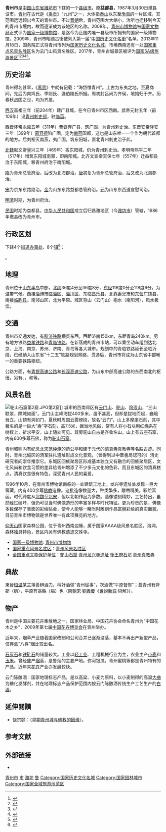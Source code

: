 {{Redirect|青州}}
{{Infobox China County
|name              = 青州市
|shortname         =
|nickname          =
|usedname          =
|nameorigin        = 
|image_city        = Qingzhou_museum_2007_04_21.jpg
|image_caption     = 从范公亭公園远望青州博物館
|image_flag        = 
|image_seal        = 
|image_map         = ChinaWeifangQingzhou.png
|map_caption       = 青州市在潍坊市的位置
|class             = [[县级市|县级市]]
|Belong            = [[山东省|山东省]][[潍坊市|潍坊市]]
|location          = 
|leader_title      = 
|leader_name       = 
|leader_title1     = 
|leader_name1      = 
|established_title = 
|established_date  = 
|established_title1 = 
|established_date1 = 
|area_total        = 1569
|population_total  = 90
|population_as_of  = 2002
|population_density= 
|GDP               = 
|GDP_as_of         = 
|GDPPC             = 
|areacode          = 536
|postcode          = 262500
|carlicense        = 
|admini_division_code =
|tree              = 
|flower            = 
|website           = 
|footnotes         = 
}}
'''青州市'''是[[中华人民共和国|中国]][[山东省|山东省]][[潍坊市|潍坊市]]下辖的一个[[县级市|县级市]]，原'''益都县'''，1987年3月30日撤县设市。[[青州_(古代)|青州]]在古代是《[[禹贡|禹贡]]》“九州”之一，大体指[[泰山|泰山]]以东至[[渤海|渤海]]的一片区域，其范围远远超出今天的青州市。不过[[晋朝|晋朝]]后，青州范围大大缩小，治所也迁移到今天的青州市境内，故而逐渐成为该地区的名称。2008年，[[青州市博物馆|青州市博物馆]]被[[国家文物局|国家文物局]]正式评为[[国家一级博物馆|国家一级博物馆]]，是迄今为止国内唯一县级市所拥有的国家一级博物馆。2009年，青州市昭德古街被列入第一届“[[中国历史文化名街#第一届“中国历史文化名街”名单|中国历史文化名街]]”名单。2013年11月18日，国务院正式将青州市列为[[国家历史文化名城|国家历史文化名城]]。市境西南还有一处[[国家重点风景名胜区|国家重点风景名胜区]]名为云门山风景名胜区。2017年，青州古城景区被评为[[国家5A级旅游景区|国家5A级旅游景区]]<ref>{{Cite web|title=国家旅游局公示新一批5A景区 20家景区上榜（高清组图）【12】--旅游--人民网|url=http://travel.people.com.cn/n1/2017/0217/c41570-29088611-12.html|access-date=2021-07-13|work=人民网}}</ref><ref>{{Cite web|title=非遗常驻青州古城 活态传承演绎文风习习(组图)-中新网|url=http://www.chinanews.com/sh/2020/08-18/9267778.shtml|access-date=2021-07-13|work=中国新闻网}}</ref><ref>{{Cite web|title=游客人身财产安全事件频发 丽江古城被严重警告-中新网|url=http://www.chinanews.com/sh/2017/02-26/8159675.shtml|access-date=2021-07-13|work=中国新闻网}}</ref><ref>{{Cite web|title=国家旅游局公示　20家景区即将挂牌5A_科教_央视网(cctv.com)|url=http://kejiao.cctv.com/2017/02/17/ARTInDblKtEo4qQO1Sw9eAf3170217.shtml|access-date=2021-07-13|work=CCTV}}</ref><ref>{{Cite web|title=国家旅游局公示新一批5A景区 20家上榜|url=https://china.huanqiu.com/article/9CaKrnK0BBU|access-date=2021-07-13|work=环球网}}</ref>。

== 历史沿革 ==
青州得名甚早，《[[禹贡|禹贡]]》中就有记载：“海岱惟青州”。上古为东夷之地。至夏商间，先后为爽鸠氏、季则氏、逄伯陵氏所据。周初封吕尚为齐侯，地始归于齐。历春秋战国之世，均为齐属。

[[西汉|西汉]]高祖三年（前204年）建广县城，在今日青州市区西南。武帝元封五年（前106年）设[[青州刺史部|青州刺史部]]，驻[[临菑|临菑]]。

西晋怀帝永嘉五年（311年）[[曹嶷|曹嶷]]弃广县，筑广固，为青州刺史治。东晋安帝隆安三年（399年）[[慕容德|慕容德]]陷广固，定为[[南燕_(十六国)|南燕]]国都，这也是山东唯一一个作为朝代首都的地方。后刘裕灭南燕，夷广固，筑东阳城，置北青州刺史治于此。

[[北魏|北魏]]献文帝皇兴三年（469年）拔东阳城，仍为青州刺史治。孝明帝熙平二年（517年）增筑东阳城南郭，即南阳城。北齐文宣帝天保七年（557年）迁益都县治于东阳城，移青州府治于南阳城。

[[隋|隋]]为青州总管府治，后改为北海郡治。[[唐|唐]]初复为青州总管府治，后又改为北海郡治。

[[宋朝|宋]]为京东东路路治。[[金|金]]为山东东路益都总管府治。[[元朝|元]]为山东东西道宣慰司治。

[[明|明]][[清|清]]时期，为青州府治。 

[[中華民國|民国]]时期为益都县。[[中华人民共和国|中华人民共和国]]成立后归昌潍地区（今[[潍坊市|潍坊市]]）管辖，1986年撤县改为青州市。

== 行政区划 ==
{{PAGENAMEBASE}}下辖4个[[街道办事处|街道办事处]]、8个[[行政建制镇|镇]]<ref>{{PRC admin/ref sgc|37/07/81}}</ref>：

{{PRC admin/children|37/07/81}}。

== 地理 ==
青州位于[[山东半岛|山东半岛]]中部，[[北纬|北纬]]36度4分至36度8分，[[东经|东经]]118度0分至118度6分，为温带气候。西接[[淄博市|淄博市]][[临淄区|临淄区]]、[[淄川区|淄川区]]，东临[[昌乐县|昌乐县]]，北靠[[寿光市|寿光市]]和[[东营|东营]][[广饶县|广饶县]]，南接[[临朐县|临朐县]]。南邻山区，北为平原。城区背山（云门山）抱水（南阳河），风水极佳。

== 交通 ==
青州市交通发达，有{{rint|cn|rail}}[[胶济铁路|胶济铁路]]横贯东西，西距济南150km，东距青岛240km。另有地方铁路[[益羊铁路|益羊铁路]]和[[青临铁路|青临铁路]]。在新落成的青州市站，可以乘坐动车组到达北京、上海、南京、苏州、济南、青岛等各大城市。规划中的青临铁路延长至临沂段，已经纳入山东省“十二五”铁路规划网络，贯通后，青州市将成为山东省中部唯一的重要铁路枢纽。

公路方面，有[[青银高速公路|青银高速公路]]和[[长深高速公路|长深高速公路]]，为山东中部高速公路的东西南北的枢纽。另有{{中国国道名|309|[[309国道|青兰线]]}}、{{中国国道名|233|[[233国道|克黄线]]}}，{{中国省道名|102|[[102省道_(山东)|济青线]]}}和{{中国省道名|226|[[226省道_(山东)|羊青线]]}}等。

== 风景名胜 ==
[[File:驼山石窟第2窟.JPG|thumb]]第2窟]]
城市的西南郊区有[[云门山|云门山]]、[[驼山|驼山]]、[[玲珑山|玲珑山]]，“三山联翠，障城如画”。云门山主峰海拔400多米，虽不甚高，但却是拔地而起，巍峨耸立。山顶有洞如门，夏秋时周围云雾缭绕，故名“云门”。山上多摩崖石刻，其中著名的是一巨大“寿”字石刻，高7.5米，据当地风俗，常有人将小石块用红绳系在树杈上，祈求平安，山上随处可见。其旁驼山自古是齐鲁名山，山上有五座石窟，内有600多尊石佛，称为[[驼山石窟|驼山石窟]]。

青州城则内有纪念[[北宋|北宋]][[范仲淹|范仲淹]]的范公亭和建于元代的[[清真寺|清真寺]]真教寺等名胜古迹。同时，青州北城区的清军驻扎遗址形成文化景观，（曾得到过中華書局認可的）清史研究者阎崇年推崇它。东城区回族聚居区形成基本独立又有融合的回族聚居区，文化风尚和饮食习惯的差异给青州增添了不少多元文化的色彩，而且东城区的清真糕点，清真饮食很有特色，深受青州人民的喜爱。

1996年10月，在青州市博物馆南临的一处建筑工地上，龙兴寺遗址处发现一巨大窖藏，内有400余尊[[佛教|佛教]]造像。这批造像数量大，种类繁多，雕凿精美，彩绘富丽。时代跨度从[[北魏|北魏]]至[[北宋|北宋]]，但以北朝作品为多数。造像镂刻精妙，工艺特出，虽然经过破坏，但仍可见当时佛像造形的丰富多样与时代特征。更为珍贵的是，佛像多数保存了表面的彩绘贴金，使今人能够一睹当时雕刻作品富丽彩绘的真实面貌，目前青州市博物馆是世界唯一有此项展览的地方。

[[仰天山|仰天山]]国家森林公园，位于青州西南边陲，属于国家AAAA级风景名胜区，溶洞，森林独具特色，景区内另有佛教遗迹文殊寺。

*[[国家一级博物馆|国家一级博物馆]]: [[青州市博物馆|青州市博物馆]]
*[[国家重点风景名胜区|国家重点风景名胜区]]：[[青州风景名胜区|青州风景名胜区]]
*[[全国重点文物保护单位|全国重点文物保护单位]]：[[驼山石窟|驼山石窟]] [[青州龙兴寺遗址|青州龙兴寺遗址]] [[衡王府石坊|衡王府石坊]] [[青州真教寺|青州真教寺]]

==典故==
東晉[[桓温|桓温]]某主簿善辨酒力，稱好酒做“青州從事”，次酒做“平原督邮”；蓋青州有齊郡（臍），平原有鬲縣（膈）也（[[南朝宋|南朝宋]]·[[劉義慶|劉義慶]]《[[世說新語|世說新語]]·術解》）。

==物产==
青州是中国主要花卉集散地之一，国家林业局、中国花卉协会命名青州为“中国花木之乡”，2009年第七届[[中国花卉博览会|中国花卉博览会]]在青州举办。

近年来，烟草产业随着国家改制和公司合并已逐渐没落，基本不再出产新型产品，仅存蓝“八喜”烟比较出名。

[[石灰石|石灰石]]和[[铁矿石|铁矿石]]的储量较大。工业以[[轻工业|轻工业]]、工程机械行业为主，农业主产[[小麦|小麦]]和[[玉米|玉米]]。曾经盛产[[烟草|烟草]]，是鲁烟的主要产地。弥河银瓜，青州蜜桃等都是青州特有的产品。近年来[[花卉|花卉]]产业亦发展较快。

云门陈酿酒：国家地理标志产品。是以高粱、小麦为原料，以小麦制得的高温[[大曲|大曲]]为糖化发酵剂，并在地理标志产品保护范围内按云门陈酿酒传统生产工艺生产的[[白酒|白酒]]。

==延伸閱讀==
*饶宗颐：〈[http://www.nssd.org/articles/article_read.aspx?id=10396889 早期青州城与佛教的因缘]〉。

== 参考文献 ==
{{reflist}}

== 外部链接 ==
* {{Official website|http://www.qingzhou.gov.cn/|name=青州市人民政府}}

{{青州市行政区划}}
{{潍坊市行政区划}}
{{山东行政区划}}
{{山东半岛蓝色经济区}}
{{国家历史文化名城}}
{{中华人民共和国国家卫生城市}}
{{Authority control}}

[[Category:青州市|]]
[[Category:潍坊区县市|市]]
[[Category:山东县级市|潍坊]]
[[Category:国家卫生城市|鲁]]
[[Category:国家历史文化名城|Category:国家历史文化名城]]
[[Category:国家园林城市|Category:国家园林城市]]
[[Category:国家全域旅游示范区|Category:国家全域旅游示范区]]